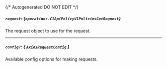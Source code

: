 {/* Autogenerated DO NOT EDIT  */}

##### `request`: *{`operations.C1ApiPolicyV1PoliciesGetRequest`}*
The request object to use for the request.
<Collapsible openLabel={Labels.showProperties} closeLabel={Labels.hideProperties}>
    <C1ApiPolicyV1PoliciesGetRequest/>
</Collapsible>

---
##### `config?`: [*{ `AxiosRequestConfig` }*](https://axios-http.com/docs/req_config)
Available config options for making requests.


